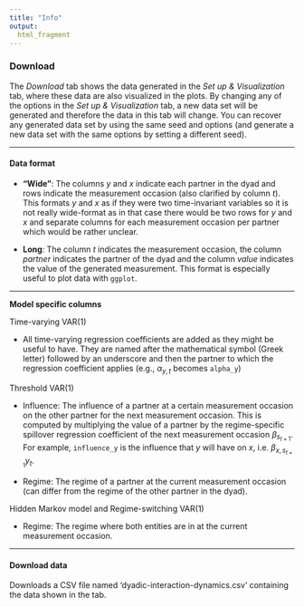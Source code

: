 ```yaml
---
title: "Info"
output: 
  html_fragment
---
```


### Download

The *Download* tab shows the data generated in the *Set up & Visualization* tab, where these data are also visualized in the plots. By changing any of the options in the *Set up & Visualization* tab, a new data set will be generated and therefore the data in this tab will change. You can recover any generated data set by using the same seed and options (and generate a new data set with the same options by setting a different seed).

***

#### Data format

* **"Wide"**: The columns *y* and *x* indicate each partner in the dyad and rows indicate the measurement occasion (also clarified by column *t*). This formats *y* and *x* as if they were two time-invariant variables so it is not really wide-format as in that case there would be two rows for *y* and *x* and separate columns for each measurement occasion per partner which would be rather unclear.

* **Long**: The column *t* indicates the measurement occasion, the column *partner* indicates the partner of the dyad and the column *value* indicates the value of the generated measurement. This format is especially useful to plot data with `ggplot`.

***

**Model specific columns**

Time-varying VAR(1)

* All time-varying regression coefficients are added as they might be useful to have. They are named after the mathematical symbol (Greek letter) followed by an underscore and then the partner to which the regression coefficient applies (e.g., $\alpha_{y,t}$ becomes `alpha_y`)

Threshold VAR(1)

* Influence: The influence of a partner at a certain measurement occasion on the other partner for the next measurement occasion. This is computed by multiplying the value of a partner by the regime-specific spillover regression coefficient of the next measurement occasion $\beta_{s_{t+1}}$. For example, `influence_y` is the influence that $y$ will have on $x$, i.e. $\beta_{x, s_{t+1}} y_{t}$.

* Regime: The regime of a partner at the current measurement occasion (can differ from the regime of the other partner in the dyad).

Hidden Markov model and Regime-switching VAR(1)

* Regime: The regime where both entities are in at the current measurement occasion.

***

#### Download data

Downloads a CSV file named 'dyadic-interaction-dynamics.csv' containing the data shown in the tab.
